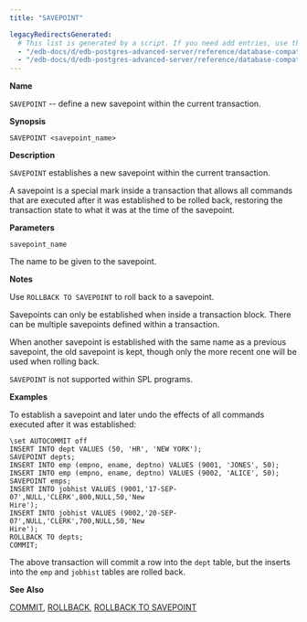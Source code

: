 ```yaml
---
title: "SAVEPOINT"

legacyRedirectsGenerated:
  # This list is generated by a script. If you need add entries, use the `legacyRedirects` key.
  - "/edb-docs/d/edb-postgres-advanced-server/reference/database-compatibility-for-oracle-developers-sql-guide/13/savepoint.html"
  - "/edb-docs/d/edb-postgres-advanced-server/reference/database-compatibility-for-oracle-developers-sql-guide/latest/savepoint.html"
---
```


<div id="savepoint" class="registered_link"></div>

**Name**

`SAVEPOINT` -- define a new savepoint within the current transaction.

**Synopsis**

```text
SAVEPOINT <savepoint_name>
```

**Description**

`SAVEPOINT` establishes a new savepoint within the current transaction.

A savepoint is a special mark inside a transaction that allows all commands that are executed after it was established to be rolled back, restoring the transaction state to what it was at the time of the savepoint.

**Parameters**

`savepoint_name`

 The name to be given to the savepoint.

**Notes**

Use `ROLLBACK TO SAVEPOINT` to roll back to a savepoint.

Savepoints can only be established when inside a transaction block. There can be multiple savepoints defined within a transaction.

When another savepoint is established with the same name as a previous savepoint, the old savepoint is kept, though only the more recent one will be used when rolling back.

`SAVEPOINT` is not supported within SPL programs.

**Examples**

To establish a savepoint and later undo the effects of all commands executed after it was established:

```text
\set AUTOCOMMIT off
INSERT INTO dept VALUES (50, 'HR', 'NEW YORK');
SAVEPOINT depts;
INSERT INTO emp (empno, ename, deptno) VALUES (9001, 'JONES', 50);
INSERT INTO emp (empno, ename, deptno) VALUES (9002, 'ALICE', 50);
SAVEPOINT emps;
INSERT INTO jobhist VALUES (9001,'17-SEP-07',NULL,'CLERK',800,NULL,50,'New
Hire');
INSERT INTO jobhist VALUES (9002,'20-SEP-07',NULL,'CLERK',700,NULL,50,'New
Hire');
ROLLBACK TO depts;
COMMIT;
```

The above transaction will commit a row into the `dept` table, but the inserts into the `emp` and `jobhist` tables are rolled back.

**See Also**

[COMMIT](19_commit/#commit), [ROLLBACK](68_rollback/#rollback), [ROLLBACK TO SAVEPOINT](69_rollback_to_savepoint/#rollback_to_savepoint)
